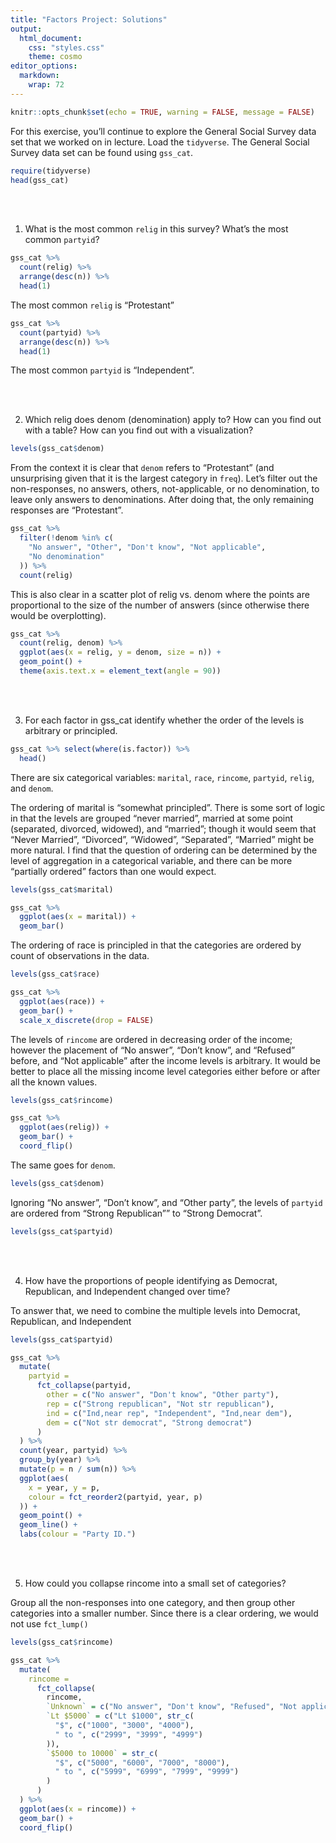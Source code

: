 ```yaml
---
title: "Factors Project: Solutions"
output:
  html_document:
    css: "styles.css"
    theme: cosmo
editor_options: 
  markdown: 
    wrap: 72
---
```


```{=html}
<style>
.list-group-item.active, .list-group-item.active:focus, .list-group-item.active:hover {
    background-color: #8a2377;
    color: white;
    font-weight: bold;
}
</style>
```
```{=html}
<style>
  .nav-pills>li>a:hover, .nav-pills>li>a:focus, .nav-pills>li.active>a,     .nav-pills>li.active>a:hover, .nav-pills>li.active>a:focus{
     background-color: #8a2377;
     font-weight: bold;
          color: black;
     }
</style>
```
```{=html}
<style>
  .nav-pills>li>a {
     color: black;
     }
</style>
```
```{=html}
<style>
  a {
     color: #8198b9;
     text-decoration: none;
     }
</style>
```
```{=html}
<style>
  a:hover {
     color: #8198b9;
     font-weight: bold;
     }
</style>
```


```r
knitr::opts_chunk$set(echo = TRUE, warning = FALSE, message = FALSE)
```



For this exercise, you'll continue to explore the General Social Survey data set that we worked on in lecture.  Load the `tidyverse`.  The General Social Survey data set can be found using `gss_cat`. 

```r
require(tidyverse)
head(gss_cat)
```


<br> <br>



1.  What is the most common `relig` in this survey? What’s the most common `partyid`? <br>


```r
gss_cat %>%
  count(relig) %>%
  arrange(desc(n)) %>%
  head(1)
```

The most common `relig` is “Protestant” <br>

```r
gss_cat %>%
  count(partyid) %>%
  arrange(desc(n)) %>%
  head(1)
```


The most common `partyid` is “Independent”.



<br> <br>



2.  Which relig does denom (denomination) apply to? How can you find out with a table? How can you find out with a visualization? <br>

```r
levels(gss_cat$denom)
```

From the context it is clear that `denom` refers to “Protestant” (and unsurprising given that it is the largest category in `freq`). Let’s filter out the non-responses, no answers, others, not-applicable, or no denomination, to leave only answers to denominations. After doing that, the only remaining responses are “Protestant”.


```r
gss_cat %>%
  filter(!denom %in% c(
    "No answer", "Other", "Don't know", "Not applicable",
    "No denomination"
  )) %>%
  count(relig)
```


This is also clear in a scatter plot of relig vs. denom where the points are proportional to the size of the number of answers (since otherwise there would be overplotting).

```r
gss_cat %>%
  count(relig, denom) %>%
  ggplot(aes(x = relig, y = denom, size = n)) +
  geom_point() +
  theme(axis.text.x = element_text(angle = 90))
```


<br> <br>

3. For each factor in gss_cat identify whether the order of the levels is arbitrary or principled. <br>


```r
gss_cat %>% select(where(is.factor)) %>% 
  head()
```

There are six categorical variables: `marital`, `race`, `rincome`, `partyid`, `relig`, and `denom`.

The ordering of marital is “somewhat principled”. There is some sort of logic in that the levels are grouped “never married”, married at some point (separated, divorced, widowed), and “married”; though it would seem that “Never Married”, “Divorced”, “Widowed”, “Separated”, “Married” might be more natural. I find that the question of ordering can be determined by the level of aggregation in a categorical variable, and there can be more “partially ordered” factors than one would expect.

```r
levels(gss_cat$marital)
```

```r
gss_cat %>%
  ggplot(aes(x = marital)) +
  geom_bar()
```

The ordering of race is principled in that the categories are ordered by count of observations in the data.

```r
levels(gss_cat$race)
```


```r
gss_cat %>%
  ggplot(aes(race)) +
  geom_bar() +
  scale_x_discrete(drop = FALSE)
```

The levels of `rincome` are ordered in decreasing order of the income; however the placement of “No answer”, “Don’t know”, and “Refused” before, and “Not applicable” after the income levels is arbitrary. It would be better to place all the missing income level categories either before or after all the known values.

```r
levels(gss_cat$rincome)
```

```r
gss_cat %>%
  ggplot(aes(relig)) +
  geom_bar() +
  coord_flip()
```


The same goes for `denom`.


```r
levels(gss_cat$denom)
```

Ignoring “No answer”, “Don’t know”, and “Other party”, the levels of `partyid` are ordered from “Strong Republican”" to “Strong Democrat”.

```r
levels(gss_cat$partyid)
```

<br> <br>


4.  How have the proportions of people identifying as Democrat, Republican, and Independent changed over time? <br>

To answer that, we need to combine the multiple levels into Democrat, Republican, and Independent

```r
levels(gss_cat$partyid)
```

```r
gss_cat %>%
  mutate(
    partyid =
      fct_collapse(partyid,
        other = c("No answer", "Don't know", "Other party"),
        rep = c("Strong republican", "Not str republican"),
        ind = c("Ind,near rep", "Independent", "Ind,near dem"),
        dem = c("Not str democrat", "Strong democrat")
      )
  ) %>%
  count(year, partyid) %>%
  group_by(year) %>%
  mutate(p = n / sum(n)) %>%
  ggplot(aes(
    x = year, y = p,
    colour = fct_reorder2(partyid, year, p)
  )) +
  geom_point() +
  geom_line() +
  labs(colour = "Party ID.")
```



<br> <br>


5. How could you collapse rincome into a small set of categories? <br>

Group all the non-responses into one category, and then group other categories into a smaller number. Since there is a clear ordering, we would not use `fct_lump()`

```r
levels(gss_cat$rincome)
```


```r
gss_cat %>%
  mutate(
    rincome =
      fct_collapse(
        rincome,
        `Unknown` = c("No answer", "Don't know", "Refused", "Not applicable"),
        `Lt $5000` = c("Lt $1000", str_c(
          "$", c("1000", "3000", "4000"),
          " to ", c("2999", "3999", "4999")
        )),
        `$5000 to 10000` = str_c(
          "$", c("5000", "6000", "7000", "8000"),
          " to ", c("5999", "6999", "7999", "9999")
        )
      )
  ) %>%
  ggplot(aes(x = rincome)) +
  geom_bar() +
  coord_flip()
```



